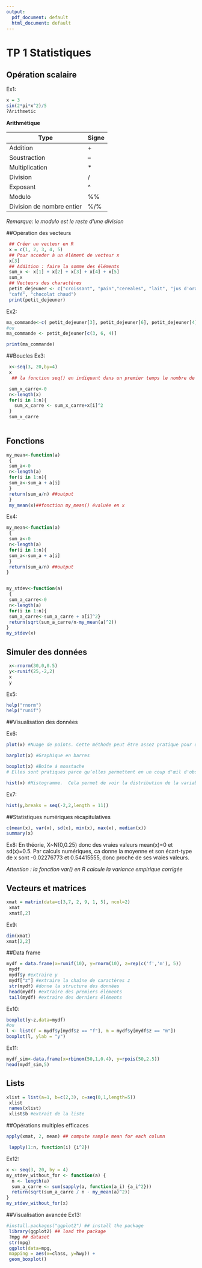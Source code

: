 ```yaml
---
output:
  pdf_document: default
  html_document: default
---
```

# TP 1 Statistiques

## Opération scalaire

Ex1:

```r
x = 3     
sin(2*pi*x^2)/5       
?Arithmetic
```

**Arithmétique**

| Type                      | Signe |
|---------------------------|-------|
| Addition                  | \+    |
| Soustraction              | --    |
| Multiplication            | \*    |
| Division                  | /     |
| Exposant                  | \^    |
| Modulo                    | %%    |
| Division de nombre entier | %/%   |

*Remarque: le modulo est le reste d'une division*

##Opération des vecteurs

```r
 ## Créer un vecteur en R
 x = c(1, 2, 3, 4, 5)
 ## Pour acceder à un élément de vecteur x
 x[3]
 ## Addition : faire la somme des éléments
 sum_x <- x[1] + x[2] + x[3] + x[4] + x[5]
 sum_x
 ## Vecteurs des charactères
 petit_dejeuner <- c("croissant", "pain","cereales", "lait", "jus d'orange",
 "café", "chocolat chaud")
 print(petit_dejeuner)
```

Ex2:

```r
ma_commande<-c( petit_dejeuner[3], petit_dejeuner[6], petit_dejeuner[4])
#ou
ma_commande <- petit_dejeuner[c(3, 6, 4)]

print(ma_commande)
```

##Boucles Ex3:

```r
 x<-seq(3, 20,by=4)
 x
  ## la fonction seq() en indiquant dans un premier temps le nombre de départ, puis le nombre d’arrivée, finalement indiquez la taille du saut après avoir écrit "by="

 sum_x_carre<-0
 n<-length(x)
 for(i in 1:n){
   sum_x_carre <- sum_x_carre+x[i]^2
 }
 sum_x_carre
 
```

## Fonctions

```r
my_mean<-function(a)
 {
 sum_a<-0
 n<-length(a)
 for(i in 1:n){
 sum_a<-sum_a + a[i]
 }
 return(sum_a/n) ##output
 }
 my_mean(x)##fonction my_mean() évaluée en x
```

Ex4:

```r
my_mean<-function(a)
 {
 sum_a<-0
 n<-length(a)
 for(i in 1:n){
 sum_a<-sum_a + a[i]
 }
 return(sum_a/n) ##output
}


my_stdev<-function(a)
 {
 sum_a_carre<-0
 n<-length(a)
 for(i in 1:n){
 sum_a_carre<-sum_a_carre + a[i]^2}
 return(sqrt(sum_a_carre/n-my_mean(a)^2))
}
my_stdev(x)
```

## Simuler des données

```r
 x<-rnorm(30,0,0.5)
 y<-runif(25,-2,2)
 x
 y
```

Ex5:

```r
help("rnorm")
help("runif")
```

##Visualisation des données

Ex6:

```r
plot(x) #Nuage de points. Cette méthode peut être assez pratique pour déceler des relations linéaires ou non linéaires

barplot(x) #Graphique en barres

boxplot(x) #Boîte à moustache
# Elles sont pratiques parce qu’elles permettent en un coup d'œil d'observer une distribution. Vous pouvez avoir plus d'explications ici: https://www.stat4decision.com/fr/le-box-plot-ou-la-fameuse-boite-a-moustache/

hist(x) #Histogramme.  Cela permet de voir la distribution de la variable sur toutes ses valeurs
```

Ex7:

```r
hist(y,breaks = seq(-2,2,length = 11))

```

##Statistiques numériques récapitulatives

```r
c(mean(x), var(x), sd(x), min(x), max(x), median(x))
summary(x)
```

Ex8: En théorie, X\~N(0,0.25) donc des vraies valeurs mean(x)=0 et sd(x)=0.5. Par calculs numériques, ca donne la moyenne et son écart-type de x sont -0.02276773 et 0.54415555, donc proche de ses vraies valeurs.

*Attention : la fonction var() en R calcule la variance empirique corrigée*

## Vecteurs et matrices

```r
xmat = matrix(data=c(3,7, 2, 9, 1, 5), ncol=2)
 xmat
 xmat[,2]

```

Ex9:

```r
dim(xmat)
xmat[2,2]
```

##Data frame

```r
mydf = data.frame(x=runif(10), y=rnorm(10), z=rep(c('f','m'), 5))
 mydf
 mydf$y #extraire y
 mydf["z"] #extraire la chaîne de caractères z
 str(mydf) #donne la structure des données
 head(mydf) #extraire des premiers éléments
 tail(mydf) #extraire des derniers éléments
```

Ex10:

```r
boxplot(y~z,data=mydf)
#ou
l <- list(f = mydf$y[mydf$z == "f"], m = mydf$y[mydf$z == "m"])
boxplot(l, ylab = "y")
```

Ex11:

```r
mydf_sim<-data.frame(x=rbinom(50,1,0.4), y=rpois(50,2.5))
head(mydf_sim,5)
```

## Lists

```r
xlist = list(a=1, b=c(2,3), c=seq(0,1,length=5))
 xlist
 names(xlist)
 xlist$b #extrait de la liste
```

##Opérations multiples efficaces

```r
apply(xmat, 2, mean) ## compute sample mean for each column

 lapply(1:n, function(i) {i^2})
```

Ex12:

```r
x <- seq(3, 20, by = 4)
my_stdev_without_for <- function(a) {
  n <- length(a)
  sum_a_carre <- sum(sapply(a, function(a_i) {a_i^2}))
  return(sqrt(sum_a_carre / n - my_mean(a)^2))
}
my_stdev_without_for(x)
```

##Visualisation avancée Ex13:

```r
#install.packages("ggplot2") ## install the package
 library(ggplot2) ## load the package
 ?mpg ## dataset
 str(mpg)
 ggplot(data=mpg,
 mapping = aes(x=class, y=hwy)) +
 geom_boxplot()
```
